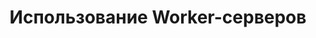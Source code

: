 ---
title: "Использование Worker-серверов"
"og:description": "Назначение, преимущества, порядок установки и настройки собственных Worker-серверов для SIP.TG"
"og:image": "docs2/images/cover-gateway.png"
sidebarTitle: "Использование Worker-серверов"
---